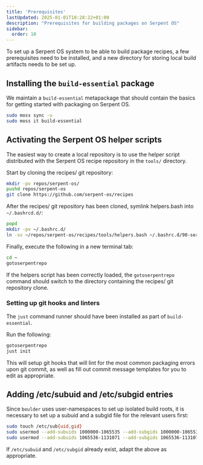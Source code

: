 ```yaml
---
title: 'Prerequisites'
lastUpdated: 2025-01-01T18:28:22+01:00
description: "Prerequisites for building packages on Serpent OS"
sidebar:
  order: 10
---
```


To set up a Serpent OS system to be able to build package recipes, a few prerequisites need to be
installed, and a new directory for storing local build artifacts needs to be set up.

## Installing the `build-essential` package

We maintain a `build-essential` metapackage that should contain the basics for getting started
with packaging on Serpent OS.

```bash
sudo moss sync -u
sudo moss it build-essential
```


## Activating the Serpent OS helper scripts

The easiest way to create a local repository is to use the helper script distributed with the
Serpent OS recipe repository in the `tools/` directory.

Start by cloning the recipes/ git repository:

```bash
mkdir -pv repos/serpent-os/
pushd repos/serpent-os
git clone https://github.com/serpent-os/recipes
```

After the recipes/ git repository has been cloned, symlink helpers.bash into `~/.bashrcd.d/`:

```bash
popd
mkdir -pv ~/.bashrc.d/
ln -sv ~/repos/serpent-os/recipes/tools/helpers.bash ~/.bashrc.d/90-serpent-helpers.bash
```

Finally, execute the following in a new terminal tab:

```bash
cd ~
gotoserpentrepo
```

If the helpers script has been correctly loaded, the `gotoserpentrepo` command should switch to
the directory containing the recipes/ git repository clone.


### Setting up git hooks and linters

The `just` command runner should have been installed as part of `build-essential`.

Run the following:

```bash
gotoserpentrepo
just init
```

This will setup git hooks that will lint for the most common packaging errors upon git commit, as well as fill out commit message templates for you to edit as appropriate.


## Adding /etc/subuid and /etc/subgid entries

Since `boulder` uses user-namespaces to set up isolated build roots, it is necessary to set up
a subuid and a subgid file for the relevant users first:

```bash
sudo touch /etc/sub{uid,gid}
sudo usermod --add-subuids 1000000-1065535 --add-subgids 1000000-1065535 root
sudo usermod --add-subuids 1065536-1131071 --add-subgids 1065536-1131071 "$USER"
```

If `/etc/subuid` and `/etc/subgid` already exist, adapt the above as appropriate.
